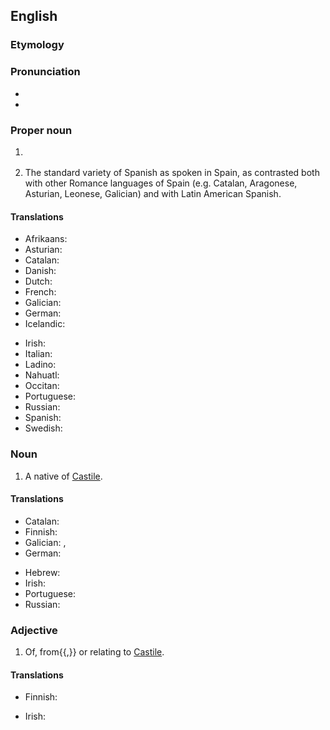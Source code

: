 ==English==
{{wikipedia}}

===Etymology===
{{af|en|Castile|-ian}}

===Pronunciation===
* {{IPA|en|/kəˈstɪljən/}}
* {{audio|en|en-us-Castilian.ogg|Audio (US)}}

===Proper noun===
{{en-proper noun}}

# {{lb|en|generally}} {{synonym of|en|Spanish}} {{q|the language}}
# {{lb|en|more specifically}} The standard variety of Spanish as spoken in Spain, as contrasted both with other Romance languages of Spain (e.g. Catalan, Aragonese, Asturian, Leonese, Galician) and with Latin American Spanish.
#: {{syn|en|Castilian Spanish}}

====Translations====
{{trans-see|Spanish}}

{{trans-top|standard variety of European Spanish}}
* Afrikaans: {{t|af|Kastiliaans}}
* Asturian: {{t+|ast|castellanu|m}}
* Catalan: {{t+|ca|castellà}}
* Danish: {{t|da|castiliansk}}
* Dutch: {{t+|nl|Castiliaans|n}}
* French: {{t+|fr|castillan}}
* Galician: {{t+|gl|castelán|m}}
* German: {{t+|de|Kastilisch|n}}
* Icelandic: {{t|is|kastilíska|f}}
{{trans-mid}}
* Irish: {{t|ga|Caistílis|f}}
* Italian: {{t+|it|castigliano|m}}
* Ladino: {{t|lad|kasteyano}}
* Nahuatl: {{t|nah|Caxtillahtōlli}}
* Occitan: {{t+|oc|castelhan|m}}
* Portuguese: {{t+|pt|castelhano|m}}
* Russian: {{t+|ru|кастильский|m}} {{qualifier|язы́к}}
* Spanish: {{t+|es|castellano|m}}
* Swedish: {{t|sv|kastillianska}}
{{trans-bottom}}

===Noun===
{{en-noun}}

# A native of [[Castile]].

====Translations====
{{trans-top|native of Castile}}
* Catalan: {{t+|ca|castellà|m}}
* Finnish: {{t|fi|kastilialainen}}
* Galician: {{t+|gl|castelán|m}}, {{t|gl|castelá|f}}
* German: {{t|de|Kastilianer|m}}
{{trans-mid}}
* Hebrew: {{t|he|קסטילי}}
* Irish: {{t|ga|Caistíleach|m}}
* Portuguese: {{t+|pt|castelhano|m}}
* Russian: {{t|ru|касти́лец|m}}
{{trans-bottom}}

===Adjective===
{{en-adj|-}}

# Of, from{{,}} or relating to [[Castile]].

====Translations====
{{trans-top|relating to Castile}}
* Finnish: {{t|fi|kastilialainen}}
{{trans-mid}}
* Irish: {{t|ga|Caistíleach}}
{{trans-bottom}}